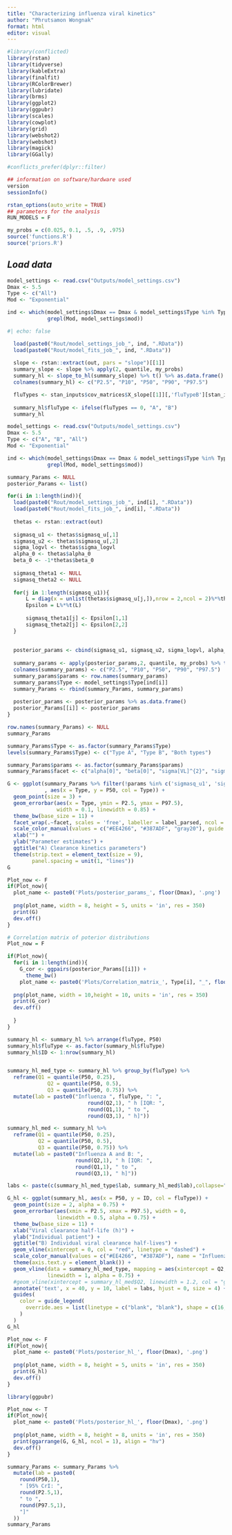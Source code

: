 ```yaml
---
title: "Characterizing influenza viral kinetics"
author: "Phrutsamon Wongnak"
format: html
editor: visual
---
```


```r
#library(conflicted)
library(rstan)
library(tidyverse)
library(kableExtra)
library(finalfit)
library(RColorBrewer)
library(lubridate)
library(brms)
library(ggplot2)
library(ggpubr)
library(scales)
library(cowplot)
library(grid)
library(webshot2)
library(webshot)
library(magick)
library(GGally)

#conflicts_prefer(dplyr::filter)

## information on software/hardware used
version
sessionInfo()

rstan_options(auto_write = TRUE)
## parameters for the analysis
RUN_MODELS = F

my_probs = c(0.025, 0.1, .5, .9, .975)
source('functions.R')
source('priors.R')
```

## *Load data*

```r
model_settings <- read.csv("Outputs/model_settings.csv")
Dmax <- 5.5
Type <- c("All")
Mod <- "Exponential" 

ind <- which(model_settings$Dmax == Dmax & model_settings$Type %in% Type &
             grepl(Mod, model_settings$mod))
```

```r
#| echo: false

  load(paste0("Rout/model_settings_job_", ind, ".RData"))
  load(paste0("Rout/model_fits_job_", ind, ".RData"))  
  
  slope <- rstan::extract(out, pars = "slope")[[1]] 
  summary_slope <- slope %>% apply(2, quantile, my_probs)
  summary_hl <- slope_to_hl(summary_slope) %>% t() %>% as.data.frame()
  colnames(summary_hl) <- c("P2.5", "P10", "P50", "P90", "P97.5")

  fluTypes <- stan_inputs$cov_matrices$X_slope[[1]][,'fluTypeB'][stan_inputs$analysis_data_stan$ind_start]
  
  summary_hl$fluType <- ifelse(fluTypes == 0, "A", "B")
  summary_hl
```

```r
model_settings <- read.csv("Outputs/model_settings.csv")
Dmax <- 5.5
Type <- c("A", "B", "All")
Mod <- "Exponential"

ind <- which(model_settings$Dmax == Dmax & model_settings$Type %in% Type &
             grepl(Mod, model_settings$mod))

summary_Params <- NULL
posterior_Params <- list()

for(i in 1:length(ind)){
  load(paste0("Rout/model_settings_job_", ind[i], ".RData"))
  load(paste0("Rout/model_fits_job_", ind[i], ".RData"))  
  
  thetas <- rstan::extract(out)
  
  sigmasq_u1 <- thetas$sigmasq_u[,1] 
  sigmasq_u2 <- thetas$sigmasq_u[,2]
  sigma_logvl <- thetas$sigma_logvl
  alpha_0 <- thetas$alpha_0
  beta_0 <- -1*thetas$beta_0
  
  sigmasq_theta1 <- NULL
  sigmasq_theta2 <- NULL
  
  for(j in 1:length(sigmasq_u1)){
      L = diag(x = unlist(thetas$sigmasq_u[j,]),nrow = 2,ncol = 2)%*%thetas$L_Omega[j,,]
      Epsilon = L%*%t(L)
      
      sigmasq_theta1[j] <- Epsilon[1,1]
      sigmasq_theta2[j] <- Epsilon[2,2]
  }
  
  
  posterior_params <- cbind(sigmasq_u1, sigmasq_u2, sigma_logvl, alpha_0, beta_0, sigmasq_theta1, sigmasq_theta2)
  
  summary_params <- apply(posterior_params,2, quantile, my_probs) %>% t() %>% as.data.frame()
  colnames(summary_params) <- c("P2.5", "P10", "P50", "P90", "P97.5")
  summary_params$params <- row.names(summary_params)
  summary_params$Type <- model_settings$Type[ind[i]]
  summary_Params <- rbind(summary_Params, summary_params)
  
  posterior_params <- posterior_params %>% as.data.frame()
  posterior_Params[[i]] <- posterior_params
}

row.names(summary_Params) <- NULL
summary_Params
```

```r
summary_Params$Type <- as.factor(summary_Params$Type)
levels(summary_Params$Type) <- c("Type A", "Type B", "Both types")

summary_Params$params <- as.factor(summary_Params$params)
summary_Params$facet <- c("alpha[0]", "beta[0]", "sigma[VL]^{2}", "sigma[theta[1]]^{2}", "sigma[theta[2]]^{2}", "sigma[u[1]]^{2}", "sigma[u[2]]^{2}")[as.numeric(summary_Params$params)]

```

```r
G <- ggplot(summary_Params %>% filter(!params %in% c('sigmasq_u1', 'sigmasq_u2'))
            , aes(x = Type, y = P50, col = Type)) +
  geom_point(size = 3) +
  geom_errorbar(aes(x = Type, ymin = P2.5, ymax = P97.5),
                width = 0.1, linewidth = 0.85) +
  theme_bw(base_size = 11) +
  facet_wrap(.~facet, scales = 'free', labeller = label_parsed, ncol = 3) +
  scale_color_manual(values = c("#EE4266", "#387ADF", "gray20"), guide = NULL) +
  xlab("") +
  ylab("Parameter estimates") +
  ggtitle("A) Clearance kinetics parameters")
  theme(strip.text = element_text(size = 9),
        panel.spacing = unit(1, "lines")) 
G
```

```r
Plot_now <- F
if(Plot_now){
  plot_name <- paste0('Plots/posterior_params_', floor(Dmax), '.png')
  
  png(plot_name, width = 8, height = 5, units = 'in', res = 350)
  print(G)
  dev.off()  
}
```

```r
# Correlation matrix of poterior distributions
Plot_now = F

if(Plot_now){
  for(i in 1:length(ind)){
    G_cor <- ggpairs(posterior_Params[[i]]) +
      theme_bw()
    plot_name <- paste0('Plots/Correlation_matrix_', Type[i], "_", floor(Dmax), '.png')
  
  png(plot_name, width = 10,height = 10, units = 'in', res = 350)
  print(G_cor)
  dev.off() 
    
  }
}
```

```r
summary_hl <- summary_hl %>% arrange(fluType, P50)
summary_hl$fluType <- as.factor(summary_hl$fluType)
summary_hl$ID <- 1:nrow(summary_hl)


summary_hl_med_type <- summary_hl %>% group_by(fluType) %>%
  reframe(Q1 = quantile(P50, 0.25),
             Q2 = quantile(P50, 0.5),
             Q3 = quantile(P50, 0.75)) %>%
  mutate(lab = paste0("Influenza ", fluType, ": ",
                          round(Q2,1), " h [IQR: ",
                          round(Q1,1), " to ",
                          round(Q3,1), " h]"))

summary_hl_med <- summary_hl %>%
  reframe(Q1 = quantile(P50, 0.25),
          Q2 = quantile(P50, 0.5),
          Q3 = quantile(P50, 0.75)) %>%
  mutate(lab = paste0("Influenza A and B: ",
                      round(Q2,1), " h [IQR: ",
                      round(Q1,1), " to ",
                      round(Q3,1), " h]"))

labs <- paste(c(summary_hl_med_type$lab, summary_hl_med$lab),collapse="\n")
```

```r
G_hl <- ggplot(summary_hl, aes(x = P50, y = ID, col = fluType)) +
  geom_point(size = 2, alpha = 0.75) +
  geom_errorbar(aes(xmin = P2.5, xmax = P97.5), width = 0,
                linewidth = 0.5, alpha = 0.75) +
  theme_bw(base_size = 11) +
  xlab("Viral clearance half-life (h)") +
  ylab("Individual patient") +
  ggtitle("B) Individual viral clearance half-lives") +
  geom_vline(xintercept = 0, col = "red", linetype = "dashed") +
  scale_color_manual(values = c("#EE4266", "#387ADF"), name = "Influenza type") +
  theme(axis.text.y = element_blank()) +
  geom_vline(data = summary_hl_med_type, mapping = aes(xintercept = Q2, col=fluType),
             linewidth = 1, alpha = 0.75) +
  #geom_vline(xintercept = summary_hl_med$Q2, linewidth = 1.2, col = "gray20") +
  annotate('text', x = 40, y = 10, label = labs, hjust = 0, size = 4) +
  guides(
    color = guide_legend(
      override.aes = list(linetype = c("blank", "blank"), shape = c(16, 16))
    )
  )
G_hl
```

```r
Plot_now <- F
if(Plot_now){
  plot_name <- paste0('Plots/posterior_hl_', floor(Dmax), '.png')
  
  png(plot_name, width = 8, height = 5, units = 'in', res = 350)
  print(G_hl)
  dev.off()  
}
```

```r
library(ggpubr)

Plot_now <- T
if(Plot_now){
  plot_name <- paste0('Plots/posterior_hl_', floor(Dmax), '.png')
  
  png(plot_name, width = 8, height = 8, units = 'in', res = 350)
  print(ggarrange(G, G_hl, ncol = 1), align = "hv")
  dev.off()  
}
```

```r
summary_Params <- summary_Params %>%
  mutate(lab = paste0(
    round(P50,1),
    " [95% CrI: ",
    round(P2.5,1),
    " to ",
    round(P97.5,1),
    "]"
  ))
summary_Params
```
